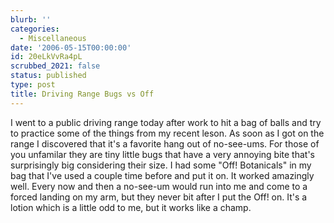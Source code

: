 ```yaml
---
blurb: ''
categories:
  - Miscellaneous
date: '2006-05-15T00:00:00'
id: 20eLkVvRa4pL
scrubbed_2021: false
status: published
type: post
title: Driving Range Bugs vs Off
---
```


I went to a public driving range today after work to hit a bag of
balls and try to practice some of the things from my recent leson.
As soon as I got on the range I discovered that it's a favorite
hang out of no-see-ums. For those of you unfamilar they are tiny
little bugs that have a very annoying bite that's surprisingly big
considering their size. I had some "Off! Botanicals" in my bag that
I've used a couple time before and put it on. It worked amazingly
well. Every now and then a no-see-um would run into me and come to
a forced landing on my arm, but they never bit after I put the Off!
on. It's a lotion which is a little odd to me, but it works like a
champ.
